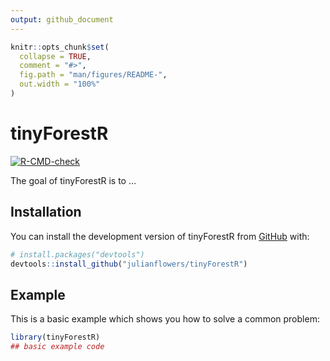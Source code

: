 ```yaml
---
output: github_document
---
```


<!-- README.md is generated from README.Rmd. Please edit that file -->

```r
knitr::opts_chunk$set(
  collapse = TRUE,
  comment = "#>",
  fig.path = "man/figures/README-",
  out.width = "100%"
)
```

# tinyForestR

<!-- badges: start -->
[![R-CMD-check](https://github.com/julianflowers/tinyForestR/actions/workflows/R-CMD-check.yaml/badge.svg)](https://github.com/julianflowers/tinyForestR/actions/workflows/R-CMD-check.yaml)
<!-- badges: end -->

The goal of tinyForestR is to ...

## Installation

You can install the development version of tinyForestR from [GitHub](https://github.com/) with:

``` r
# install.packages("devtools")
devtools::install_github("julianflowers/tinyForestR")
```

## Example

This is a basic example which shows you how to solve a common problem:

```r
library(tinyForestR)
## basic example code
```

